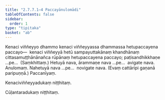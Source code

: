 ```yaml
---
title: "2.7.7.1–4 Paccayānulomādi"
tableOfContents: false
sidebar:
  order: 1
type: "tipitaka"
basket: "ab"
---
```



<DynamicBreadcrumb />

<Division number="181">

<Paragraph number="963">
Kenaci viññeyyo dhammo kenaci viññeyyassa dhammassa hetupaccayena paccayo—  kenaci viññeyyā hetū sampayuttakānaṃ khandhānaṃ cittasamuṭṭhānānañca rūpānaṃ hetupaccayena paccayo; paṭisandhikkhaṇe …pe…  (Saṃkhittaṃ.)
</Paragraph>

<Paragraph number="964">
Hetuyā nava, ārammaṇe nava …pe…  avigate nava.

</Paragraph>
</Division>

<Paragraph number="965" type="center">
Anulomaṃ.


</Paragraph>

<Paragraph number="966" type="center">
Nahetuyā nava …pe…  novigate nava. (Evaṃ cattāripi gaṇanā paripuṇṇā.)

</Paragraph>

<Paragraph number="967" type="center">
Paccanīyaṃ.

  
Kenaciviññeyyadukaṃ niṭṭhitaṃ.



</Paragraph>

<Paragraph number="968" type="center">
Cūḷantaradukaṃ niṭṭhitaṃ.
</Paragraph>